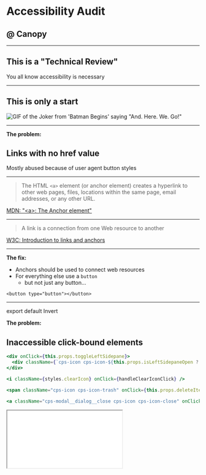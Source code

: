 

<Head>
  <title>Accessibility Audit @ Canopy</title>
</Head>

# Accessibility Audit
## @ Canopy

---

## This is a "Technical Review"

You all know accessibility is necessary

---

## This is only a start 

![GIF of the Joker from 'Batman Begins' saying "And. Here. We. Go!"](https://s3-ap-southeast-2.amazonaws.com/dishmeprod/blog/2018/03/27151704/Banter-Begins.gif)

---


**The problem:**

## Links with no href value

Mostly abused because of user agent button styles

---

> The HTML `<a>` element (or anchor element) creates a hyperlink to other web pages, files, locations within the same page, email addresses, or any other URL.

[MDN: "<a\>: The Anchor element"](https://developer.mozilla.org/en-US/docs/Web/HTML/Element/a)

---

> A link is a connection from one Web resource to another

[W3C: Introduction to links and anchors](https://www.w3.org/TR/html4/struct/links.html)

---

**The fix:**

<ul style={{textAlign: 'left'}}> 
<li>Anchors should be used to connect web resources</li>
<li>For everything else use a <code>button</code>
<ul><li>but not just any button...</li></ul>
</li>
</ul>

```<button type="button"></button>```

---

export default Invert

**The problem:**

## Inaccessible click-bound elements

```jsx 
<div onClick={this.props.toggleLeftSidepane}>
  <div className={`cps-icon cps-icon-${this.props.isLeftSidepaneOpen ? 'left' : 'right'}-caret`}></div>
</div>

<i className={styles.clearIcon} onClick={handleClearIconClick} />

<span className="cps-icon cps-icon-trash" onClick={this.props.deleteItem} />

<a className="cps-modal__dialog__close cps-icon cps-icon-close" onClick={this.done} />
```

<Iframe src={require(`file-loader!./asset/inaccessible-buttons.html`)} style={{marginTop: 20}}/>

---

export default Invert

Click-bound non-button elements

- are semantically less-correct
- cannot be interacted with by keyboard (focus, event handlers)
- lose targetability with CSS selectors (:focus, :active, :focus-within)

---

**The fix:**

## Just use a `button`

---

export default Invert

**The problem:**

## No accessible button text or label

```jsx
// From Canopy Styleguide
<div className="cps-btn-icon">
  <a
    className="cps-link"
    href="#"
  >
    <span className="cps-icon cps-icon-work" />
  </a>
</div>
```

---

**The fix:**

<ul style={{textAlign: 'left'}}>
  <li>Prefer using HTML button almost always</li>
  <li><span>If you have to use a different element you <strong>must implement everything a button can do</strong>:</span>
    <ul>
      <li>tabindex=”0” to add it to tab flow</li>
      <li>onClick handler</li>
      <li>onKeydown/up handler to trigger onClick when Enter or Space is pressed</li>
      <li>Same CSS styles (:active doesn’t work on divs)</li>
    </ul>
  </li>
  <li>Consult with UX to see if that action can be deferred to a different inner element</li>
</ul>

---

```html
<div class="myBtn" tabindex="0" role="button">Do the thing</div>
<!--- OR --->
<div class="myBtn" tabindex="0" role="button" aria-pressed="false">Toggle the thing</div>

<script>
const handleClick = (e) => {
  console.log('myBtn clicked')
  // If you need to update aria-pressed
  const pressed = e.target.getAttribute('aria-pressed') === 'true'
  e.target.setAttribute('aria-pressed', pressed);
}
const handleKeyboardClick = (fn) => {
  return (e) => {
    if(e.key === 'Enter' || e.key === ' ') {
      return fn(e) /
    }
  }
}
const myBtns = document.querySelectorAll('.myBtn')
myBtns.forEach(myBtn => {
  myBtn.addEventListener('click', handleClick)
  myBtn.addEventListener('keydown', handleKeyboardClick(handleClick))
})
</script>
```

---

```jsx
<button 
  onClick={this.toggleLeftSidepane} 
  aria-expanded={this.state.isLeftSidepaneOpen} 
  className="cps-btn-icon cps-link cps-padding-4"
>
  <span className={`cps-icon cps-icon-${this.state.isLeftSidepaneOpen ? 'left' : 'right'}-caret`}/>
  <span className="cps-hide-visually">Toggle Sidepane</span>
</button>
<button onClick={this.onClick} className="cps-btn-icon cps-link cps-padding-0">
  <span className="cps-icon cps-icon-trash" />
  <span className="cps-hide-visually">Delete item</span>
</button>
<button onClick={this.onClick} className="cps-modal__dialog__close cps-btn-icon cps-link cps-padding-4">
  <span className="cps-icon cps-icon-close"/>
  <span className="cps-hide-visually">Close modal</span>
</button>
```
<Iframe src={require(`file-loader!./asset/accessible-buttons.html`)} style={{marginTop: 20}}/>

---

export default Invert

## The problem: No accessible text inside of buttons

Screen readers and assistive technologies cannot detect what the button will do

---

**The fix:**

- Add meaningful text
- Add text that is hidden visually using `.cps-hide-visually` or `.cps-screenreader`

---

export default Invert

<Appear>
  <img 
    src="https://media1.tenor.com/images/cbf642d6a9033e5953037624dd7882f0/tenor.gif?itemid=9592017"
    alt="GIF of Billy Mays in an infomercial saBut wait, there's more!"
  />
</Appear>

**The problem:**

## Icon-only buttons

---

export default Invert

*Specifically for our style guide… ↓

```jsx
// have to do this
<button className="cps-modal__dialog__close cps-btn-icon cps-link" onClick={...} >
   <span className="cps-icon cps-icon-close"/>
   <span className="cps-hide-visually">Close modal</span>
</button>
// instead of this
<button className="cps-modal__dialog__close cps-btn-icon cps-icon cps-icon-close" onClick={...} >
   <span className="cps-hide-visually">Close modal</span>
</button>
```

Why is this necessary? Because we have this in our style guide: 

```css
.cps-icon span {
 font-family: @font-stack;
 position: relative;
 top: -5px;
 left: 6px;
 font-size: 14px;
}
```

these styles unhide visually hidden content because the selector is more specific

---

export default Invert

## The problem: Button styles use a cursor

The notion that `cursor: pointer` helps signify that the element is clickable is incorrect

---

[Microsoft’s design guides](https://msdn.microsoft.com/en-us/library/windows/desktop/dn742466%28v=vs.85%29.aspx) talk about weak affordance:

> "Text and graphics links use a hand […] pointer […] because of their weak affordance. While links may have other visual clues to indicate that they are links (such as underlines and special placement), displaying the hand pointer on hover is the definitive indication of a link.	
> To avoid confusion, it is imperative not to use the hand pointer for other purposes. For example, command buttons already have a strong affordance, so they don’t need a hand pointer. The hand pointer must mean “this target is a link” and nothing else."

---

[Apple’s Human Interface Guidelines](https://developer.apple.com/library/mac/documentation/UserExperience/Conceptual/OSXHIGuidelines/Pointers.html) states that the hand cursor should be used when 

> “the content is a URL link”. 

---

[W3C User Interface guidelines](https://www.w3.org/TR/CSS21/ui.html#propdef-cursor) says the same thing again with 

> "The cursor is a pointer that indicates a link"

---

## The fix: The hand cursor is for links ONLY.

Read more at ["Buttons shouldn’t have a hand cursor"](https://medium.com/simple-human/buttons-shouldnt-have-a-hand-cursor-b11e99ca374b)

---

export default Invert

## The problem: Keyboard usability

Keyboard navigation is desirable not only for accessibility, but also for “power users”

On the Client Portal, the first tabbed element:

- is a button
- not in the nav bar
- that has its outline removed
- and is practically undetectable due to white label styles

---

export default Invert

**The problem** 

##  Color

---

**The fix**

## Understand Contrast

- contrast is a measure of the difference in perceived "luminance" or brightness between two colors
- the phrase "color contrast" is never used
- Level AA 1.4.3 requirements:
    - 4.5:1 contrast for normal text 
    - 3:1 contrast for large text 
- Level AAA requirements: 
    - 7:1 contrast for normal text
    - 4.5:1 contrast for large text
- Size, weight, and font face make a big difference

---

export default Invert

**The problem:**

## Icon markup

---

**The fix:**

<AppearList>
  <li>Should not use the `i` element</li>
  <li>Should not require extra elements to make them inline</li>
  <li>Should be hidden from screenreaders if using font</li>
  <li>Should have visually hidden text or aria-label if used as more than visual indicator</li>
  <li>Should be aria-hidden if used only as a visual indicator</li>
</AppearList>

---

export default Invert

**The problem:**
## Error states and Constraint Validation

```<input type=”text” className=”cps-error” />```

What do you think a screen reader will read?

---

## The fix

https://developer.mozilla.org/en-US/docs/Web/Guide/HTML/HTML5/Constraint_validation

---

## // TODO

- Gain empathy for all users
    - [Funkify](https://chrome.google.com/webstore/detail/funkify-disability-simula/ojcijjdchelkddboickefhnbdpeajdjg?hl=en)
- Learn WARIA practices
    - https://www.w3.org/TR/wai-aria-practices-1.1/
    - No ARIA is better than _Bad_ ARIA
- Try using an alternative input
    - Screen reader
    - Keyboard only
    - Visual input/eye tracking software

---

## // TODO @ Canopy

- Compare Styleguide components to WARIA demo components
- Add keyboard accessibility for power users
- Focus on Client Portal